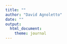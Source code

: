 ```yaml
---
title: ""
author: "David Agnoletto"
date: ""
output: 
  html_document:
    theme: journal
---
```



